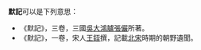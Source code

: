 '''默記'''可以是下列意思：
*《默記》，三卷，三國[[孫吳|吳]][[大鴻臚|大鴻臚]][[張儼_(三國)|張儼]]所著。
*《默記》，一卷，宋人[[王銍|王銍]]撰，記載[[北宋|北宋]]時期的朝野遺聞。

{{disambig|cat=二字作品消歧義}}